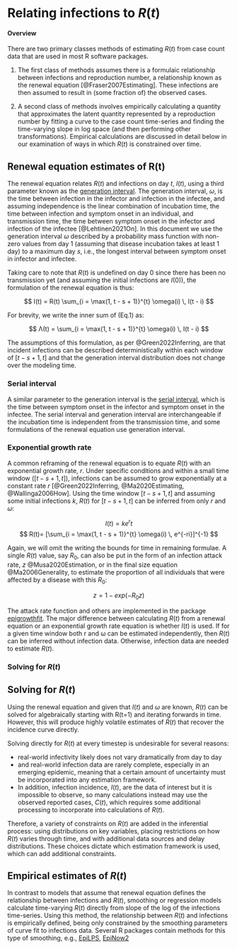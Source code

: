 # Relating infections to $R(t)$ { .unnumbered}

#### Overview

There are two primary classes methods of estimating $R(t)$ from case count data that are used in most R software packages. 

(1) The first class of methods assumes there is a formulaic relationship between infections and reproduction number, a relationship known as the renewal equation [@Fraser2007Estimating].  These infections are then assumed to result in (some fraction of) the observed cases. 

(2) A second class of methods involves empirically calculating a quantity that approximates the latent quantity represented by a reproduction number by fitting a curve to the case count time-series and finding the time-varying slope in log space (and then performing other transformations). Empirical calculations are discussed in detail below in our examination of ways in which $R(t)$ is constrained over time.

## Renewal equation estimates of R(t)

The renewal equation relates $R(t)$ and infections on day $t$, $I(t)$, using a third parameter known as the <a class="definition" href="glossary.qmd#genInt">generation interval</a>. The generation interval, $ω$, is the time between infection in the infector and infection in the infectee, and assuming independence is the linear combination of incubation time, the time between infection and symptom onset in an individual, and transmission time, the time between symptom onset in the infector and infection of the infectee [@Lehtinen2021On]. In this document we use the generation interval $ω$ described by a probability mass function with non-zero values from day 1 (assuming that disease incubation takes at least 1 day) to a maximum day $s$, i.e., the longest interval between symptom onset in infector and infectee. 

Taking care to note that $R(t)$ is undefined on day 0 since there has been no transmission yet (and assuming the initial infections are $I(0)$), the formulation of the renewal equation is thus:

$$
I(t) = R(t) \sum_{i = \max(1, t - s + 1)}^{t} \omega(i) \, I(t - i)
$$

For brevity, we write the inner sum of (Eq.1) as:

$$
Λ(t) =  \sum_{i = \max(1, t - s + 1)}^{t} \omega(i) \, I(t - i)
$$

The assumptions of this formulation, as per @Green2022Inferring, are that incident infections can be described deterministically within each window of $[t-s+1,t]$ and that the generation interval distribution does not change over the modeling time. 

### Serial interval

A similar parameter to the generation interval is the <a class="definition" href="glossary.qmd#serialInt">serial interval</a>, which is the time between symptom onset in the infector and symptom onset in the infectee. The serial interval and generation interval are interchangeable if the incubation time is independent from the transmission time, and some formulations of the renewal equation use generation interval. 

### Exponential growth rate

A common reframing of the renewal equation is to equate $R(t)$ with an exponential growth rate, $r$. Under specific conditions and within a small time window ($[t-s+1,t]$), infections can be assumed to grow exponentially at a constant rate $r$ [@Green2022Inferring, @Ma2020Estimating, @Wallinga2006How]. Using the time window $[t- s+1,t]$ and assuming some initial infections $k$, $R(t)$ for $[t- s+1,t]$ can be inferred from only $r$ and $ω$:

$$
I(t)=ke^rt
$$
$$
R(t)= [\sum_{i = \max(1, t - s + 1)}^{t} \omega(i) \, e^{-ri}]^{-1}	       
$$

Again, we will omit the writing the bounds for time in remaining formulae. A single $R(t)$ value, say $R_0$, can also be put in the form of an infection attack rate, $z$ @Musa2020Estimation, or in the final size equation @Ma2006Generality, to estimate the proportion of all individuals that were affected by a disease with this $R_0$:  

$$
z=1-exp⁡(-R_0  z)       			
$$

The attack rate function and others are implemented in the package [epigrowthfit](package_epigrowthfit.qmd). The major difference between calculating $R(t)$ from a renewal equation or an exponential growth rate equation is whether $I(t)$ is used. If for a given time window both r and ω can be estimated independently, then $R(t)$ can be inferred without infection data. Otherwise, infection data are needed to estimate $R(t)$. 

### Solving for $R(t)$
::: {.callout-warning}
## Solving for $R(t)$
Using the renewal equation and given that $I(t)$ and $ω$ are known, $R(t)$ can be solved for algebraically starting with R(t=1) and iterating forwards in time. However, this will produce highly volatile estimates of $R(t)$ that recover the incidence curve directly. 
:::

Solving directly for $R(t)$ at every timestep is undesirable for several reasons: 

- real-world infectivity likely does not vary dramatically from day to day
- and real-world infection data are rarely complete, especially in an emerging epidemic, meaning that a certain amount of uncertainty must be incorporated into any estimation framework. 
- In addition, infection incidence, $I(t)$, are the data of interest but it is impossible to observe, so many calculations instead may use the observed reported cases, $C(t)$, which requires some additional processing to incorporate into calculations of $R(t)$. 

Therefore, a variety of constraints on $R(t)$ are added in the inferential process: using distributions on key variables, placing restrictions on how  $R(t)$ varies through time, and with additional data sources and delay distributions. These choices dictate which estimation framework is used, which can add additional constraints. 

## Empirical estimates of $R(t)$

In contrast to models that assume that renewal equation defines the relationship between infections and $R(t)$, smoothing or regression models calculate time-varying $R(t)$ directly from slope of the log of the infections time-series.  Using this method, the relationship between $R(t)$ and infections is empirically defined, being only constrained by the smoothing parameters of curve fit to infections data. Several R packages contain methods for this type of smoothing, e.g., [EpiLPS](package_EpiLPS.qmd), [EpiNow2](package_EpiNow2.qmd)

